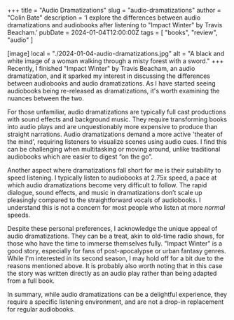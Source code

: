 +++
title = "Audio Dramatizations"
slug = "audio-dramatizations"
author = "Colin Bate"
description = ‘I explore the differences between audio dramatizations and audiobooks after listening to "Impact Winter" by Travis Beacham.’
pubDate = 2024-01-04T12:00:00Z
tags = [ "books", "review", "audio" ]

[image]
local = "./2024-01-04-audio-dramatizations.jpg"
alt = "A black and white image of a woman walking through a misty forest with a sword."
+++
Recently, I finished "Impact Winter" by Travis Beacham, an audio dramatization, and it sparked my interest in discussing the differences between audiobooks and audio dramatizations. As I have started seeing audiobooks being re-released as dramatizations, it's worth examining the nuances between the two.

For those unfamiliar, audio dramatizations are typically full cast productions with sound effects and background music. They require transforming books into audio plays and are unquestionably more expensive to produce than straight narrations. Audio dramatizations demand a more active 'theater of the mind', requiring listeners to visualize scenes using audio cues. I find this can be challenging when multitasking or moving around, unlike traditional audiobooks which are easier to digest “on the go”. 

Another aspect where dramatizations fall short for me is their suitability to speed listening. I typically listen to audiobooks at 2.75x speed, a pace at which audio dramatizations become very difficult to follow. The rapid dialogue, sound effects, and music in dramatizations don’t scale up pleasingly compared to the straightforward vocals of audiobooks. I understand this is not a concern for most people who listen at more *normal* speeds. 

Despite these personal preferences, I acknowledge the unique appeal of audio dramatizations. They can be a treat, akin to old-time radio shows, for those who have the time to immerse themselves fully. "Impact Winter" is a good story, especially for fans of post-apocalypse or urban fantasy genres. While I'm interested in its second season, I may hold off for a bit due to the reasons mentioned above. It is probably also worth noting that in this case the story was written directly as an audio play rather than being adapted from a full book.

In summary, while audio dramatizations can be a delightful experience, they require a specific listening environment, and are not a drop-in replacement for regular audiobooks.

